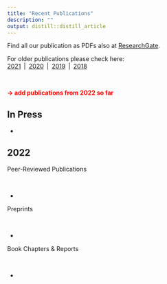 ```yaml
---
title: "Recent Publications"
description: ""
output: distill::distill_article
---
```


Find all our publication as PDFs also at [ResearchGate](https://www.researchgate.net/).   
  
For older publications please check here:<br> [2021](pubs-2021.html)&ensp;|&ensp;[2020](pubs-2020.html)&ensp;|&ensp;[2019](pubs-2019.html)&ensp;|&ensp;[2018](pubs-2018.html) 

<br>

<b style='color:red;'>
-> add publications from 2022 so far
</b>

## In Press

* 




## 2022

<div class='headerbox'><hbox>Peer-Reviewed Publications</hbox></div><br>

* 





<div class='headerbox'><hbox>Preprints</hbox></div><br>

* 




<div class='headerbox'><hbox>Book Chapters & Reports</hbox></div><br>

* 
